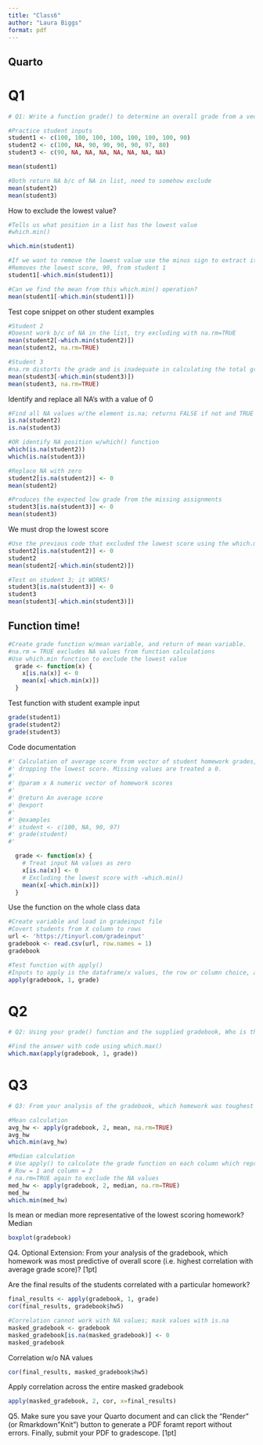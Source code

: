 ```yaml
---
title: "Class6"
author: "Laura Biggs"
format: pdf
---
```


## Quarto

# Q1
```r
# Q1: Write a function grade() to determine an overall grade from a vector of student homework assignment scores dropping the lowest single score. If a student misses a homework (i.e. has an NA value) this can be used as a score to be potentially dropped. Your final function should be adquately explained with code comments and be able to work on an example class gradebook such as this one in CSV format: “https://tinyurl.com/gradeinput” [3pts]

#Practice student inputs
student1 <- c(100, 100, 100, 100, 100, 100, 100, 90) 
student2 <- c(100, NA, 90, 90, 90, 90, 97, 80) 
student3 <- c(90, NA, NA, NA, NA, NA, NA, NA)

mean(student1)

#Both return NA b/c of NA in list, need to somehow exclude
mean(student2)
mean(student3)
```

How to exclude the lowest value?
```r
#Tells us what position in a list has the lowest value
#which.min()

which.min(student1)

#If we want to remove the lowest value use the minus sign to extract it from the individual list
#Removes the lowest score, 90, from student 1
student1[-which.min(student1)]

#Can we find the mean from this which.min() operation?
mean(student1[-which.min(student1)])
```

Test cope snippet on other student examples
```r
#Student 2
#Doesnt work b/c of NA in the list, try excluding with na.rm=TRUE
mean(student2[-which.min(student2)])
mean(student2, na.rm=TRUE)

#Student 3
#na.rm distorts the grade and is inadequate in calculating the total grade
mean(student3[-which.min(student3)])
mean(student3, na.rm=TRUE)
```

Identify and replace all NA's with a value of 0
```r
#Find all NA values w/the element is.na; returns FALSE if not and TRUE if NA
is.na(student2)
is.na(student3)

#OR identify NA position w/which() function
which(is.na(student2))
which(is.na(student3))

#Replace NA with zero
student2[is.na(student2)] <- 0
mean(student2)

#Produces the expected low grade from the missing assignments
student3[is.na(student3)] <- 0
mean(student3)
```

We must drop the lowest score
```r
#Use the previous code that excluded the lowest score using the which.min() operator
student2[is.na(student2)] <- 0
student2
mean(student2[-which.min(student2)])

#Test on student 3; it WORKS!
student3[is.na(student3)] <- 0
student3
mean(student3[-which.min(student3)])

```

## Function time!

```r
#Create grade function w/mean variable, and return of mean variable. 
#na.rm = TRUE excludes NA values from function calculations
#Use which.min function to exclude the lowest value
  grade <- function(x) {
    x[is.na(x)] <- 0
    mean(x[-which.min(x)])
  }

```

Test function with student example input 
```r
grade(student1)
grade(student2)
grade(student3)
```

Code documentation
```r
#' Calculation of average score from vector of student homework grades,
#' dropping the lowest score. Missing values are treated a 0.
#' 
#' @param x A numeric vector of homework scores
#'
#' @return An average score
#' @export 
#'
#' @examples
#' student <- c(100, NA, 90, 97)
#' grade(student)
#' 

  grade <- function(x) {
    # Treat input NA values as zero
    x[is.na(x)] <- 0
    # Excluding the lowest score with -which.min()
    mean(x[-which.min(x)])
  }
```

Use the function on the whole class data
```r
#Create variable and load in gradeinput file
#Covert students from X column to rows
url <- 'https://tinyurl.com/gradeinput'
gradebook <- read.csv(url, row.names = 1)
gradebook

#Test function with apply() 
#Inputs to apply is the dataframe/x values, the row or column choice, and the name of the function we just created
apply(gradebook, 1, grade)
```

# Q2
```r
# Q2: Using your grade() function and the supplied gradebook, Who is the top scoring student overall in the gradebook? [3pts]

#Find the answer with code using which.max()
which.max(apply(gradebook, 1, grade))
```

# Q3
```r
# Q3: From your analysis of the gradebook, which homework was toughest on students (i.e. obtained the lowest scores overall?)[2pts]

#Mean calculation
avg_hw <- apply(gradebook, 2, mean, na.rm=TRUE)
avg_hw
which.min(avg_hw)
```


```r
#Median calculation
# Use apply() to calculate the grade function on each column which represents the individual homeworks
# Row = 1 and column = 2
# na.rm=TRUE again to exclude the NA values
med_hw <- apply(gradebook, 2, median, na.rm=TRUE)
med_hw
which.min(med_hw)
```

Is mean or median more representative of the lowest scoring homework? Median
```r
boxplot(gradebook)
```

Q4. Optional Extension: From your analysis of the gradebook, which homework was most predictive of overall score (i.e. highest correlation with average grade score)? [1pt] 

Are the final results of the students correlated with a particular homework?
```r
final_results <- apply(gradebook, 1, grade)
cor(final_results, gradebook$hw5)

#Correlation cannot work with NA values; mask values with is.na
masked_gradebook <- gradebook
masked_gradebook[is.na(masked_gradebook)] <- 0
masked_gradebook
```
Correlation w/o NA values
```r
cor(final_results, masked_gradebook$hw5)
```

Apply correlation across the entire masked gradebook
```r
apply(masked_gradebook, 2, cor, x=final_results)
```


Q5. Make sure you save your Quarto document and can click the “Render” (or Rmarkdown”Knit”) button to generate a PDF foramt report without errors. Finally, submit your PDF to gradescope. [1pt]